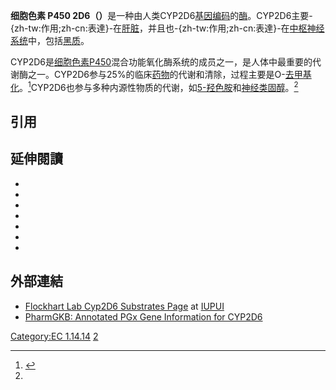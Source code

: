 {{PBB|geneid=1565}}

'''细胞色素 P450 2D6（{{lang-en|Cytochrome P450 2D6}}）'''是一种由人类CYP2D6[[基因|基因]][[编码|编码]]的[[酶|酶]]。CYP2D6主要-{zh-tw:作用;zh-cn:表達}-在[[肝脏|肝脏]]，并且也-{zh-tw:作用;zh-cn:表達}-在[[中枢神经系统|中枢神经系统]]中，包括[[黑质|黑质]]。

CYP2D6是[[细胞色素P450|细胞色素P450]]混合功能氧化酶系统的成员之一，是人体中最重要的代谢酶之一。CYP2D6参与25%的临床[[药物|药物]]的代谢和清除，过程主要是O-[[去甲基化|去甲基化]]。<ref name="pmid19645588">{{cite journal | vauthors = Wang B, Yang LP, Zhang XZ, Huang SQ, Bartlam M, Zhou SF | title = New insights into the structural characteristics and functional relevance of the human cytochrome P450 2D6 enzyme | journal = Drug Metab. Rev. | volume = 41 | issue = 4 | pages = 573–643 | year = 2009 | pmid = 19645588 | doi = 10.1080/03602530903118729 }}</ref>CYP2D6也参与多种内源性物质的代谢，如[[5-羟色胺|5-羟色胺]]和[[神经类固醇|神经类固醇]]。<ref name="pmid19645588"/>

==引用==
{{reflist}}

== 延伸閱讀 ==
{{refbegin|2}}
* {{cite journal | vauthors = Smith G, Stubbins MJ, Harries LW, Wolf CR | title = Molecular genetics of the human cytochrome P450 monooxygenase superfamily | journal = Xenobiotica | volume = 28 | issue = 12 | pages = 1129–65 | year = 1998 | pmid = 9890157 | doi = 10.1080/004982598238868 }}
* {{cite journal | vauthors = Wolf CR, Smith G | title = Cytochrome P450 CYP2D6 | journal = IARC Sci. Publ. | issue = 148 | pages = 209–29 | year = 1999 | pmid = 10493260 }}
* {{cite journal | vauthors = Ding X, Kaminsky LS | title = Human extrahepatic cytochromes P450: function in xenobiotic metabolism and tissue-selective chemical toxicity in the respiratory and gastrointestinal tracts | journal = Annu. Rev. Pharmacol. Toxicol. | volume = 43 | issue = 1 | pages = 149–73 | year = 2003 | pmid = 12171978 | doi = 10.1146/annurev.pharmtox.43.100901.140251 }}
* {{cite journal | vauthors = Lilienfeld S | title = Galantamine--a novel cholinergic drug with a unique dual mode of action for the treatment of patients with Alzheimer's disease | journal = CNS Drug Rev | volume = 8 | issue = 2 | pages = 159–76 | year = 2002 | pmid = 12177686 | doi = 10.1111/j.1527-3458.2002.tb00221.x }}
* {{cite journal | vauthors = Yu AM, Idle JR, Gonzalez FJ | title = Polymorphic cytochrome P450 2D6: humanized mouse model and endogenous substrates | journal = Drug Metab. Rev. | volume = 36 | issue = 2 | pages = 243–77 | year = 2004 | pmid = 15237854 | doi = 10.1081/DMR-120034000 }}
* {{cite journal | vauthors = Abraham JE, Maranian MJ, Driver KE, Platte R, Kalmyrzaev B, Baynes C, Luccarini C, Shah M, Ingle S, Greenberg D, Earl HM, Dunning AM, Pharoah PD, Caldas C | title = CYP2D6 gene variants: association with breast cancer specific survival in a cohort of breast cancer patients from the United Kingdom treated with adjuvant tamoxifen | journal = Breast Cancer Res. | volume = 12 | issue = 4 | pages = R64 | year = 2010 | pmid = 20731819 | pmc = 2949659 | doi = 10.1186/bcr2629 }}
* {{cite journal | vauthors = Abraham JE, Maranian MJ, Driver KE, Platte R, Kalmyrzaev B, Baynes C, Luccarini C, Earl HM, Dunning AM, Pharoah PD, Caldas C | title = CYP2D6 gene variants and their association with breast cancer susceptibility | journal = Cancer Epidemiol. Biomarkers Prev. | volume = 20 | issue = 6 | pages = 1255–8 | year = 2011 | pmid = 21527579 | doi = 10.1158/1055-9965.EPI-11-0321 }}
{{refend}}

==外部連結 ==
* [http://medicine.iupui.edu/flockhart/2D6.htm#2D6sub Flockhart Lab Cyp2D6 Substrates Page]{{Wayback|url=http://medicine.iupui.edu/flockhart/2D6.htm#2D6sub |date=20090226234752 }} at [[印第安纳大学与普渡大学印第安纳波利斯联合分校|IUPUI]]
* [https://web.archive.org/web/20081207081045/http://www.pharmgkb.org/search/annotatedGene/cyp2d6/index.jsp PharmGKB: Annotated PGx Gene Information for CYP2D6]

{{双加氧酶类}}

[[Category:EC_1.14.14|Category:EC 1.14.14]]
[[Category:细胞色素P450|2]]